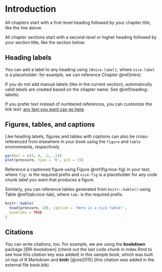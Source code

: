 # Introduction {#intro}

All chapters start with a first-level heading followed by your chapter title, like the line above. 

All chapter sections start with a second-level or higher heading followed by your section title, like the section below.

## Heading labels

You can add a label to any heading using `{#nice-label}`, where `nice-label` is a placeholder: for example, we can reference Chapter \@ref(intro). 

If you do not add manual labels (like in the current section), automatically valid labels are created based on the chapter name: See \@ref(heading-labels).

If you prefer text instead of numbered references, you can customize the link text: [any text you want can go here](#methods).

## Figures, tables, and captions

Like heading labels, figures and tables *with captions* can also be cross-referenced from elsewhere in your book using the `figure` and `table` environments, respectively.

```r
par(mar = c(4, 4, .1, .1))
plot(pressure, type = 'b', pch = 19)
```

Reference a captioned figure using Figure \@ref(fig:nice-fig) in your text, where `fig:` is the required prefix and `nice-fig` is a placeholder for any code chunk label you want that produces a figure.

Similarly, you can reference tables generated from `knitr::kable()` using Table \@ref(tab:nice-tab), where `tab:` is the required prefix.

```r
knitr::kable(
  head(pressure, 10), caption = 'Here is a nice table!',
  booktabs = TRUE
)
```

## Citations

You can write citations, too. For example, we are using the **bookdown** package [@R-bookdown] (check out the last code chunk in index.Rmd to see how this citation key was added) in this sample book, which was built on top of R Markdown and **knitr** [@xie2015] (this citation was added in the external file book.bib).
